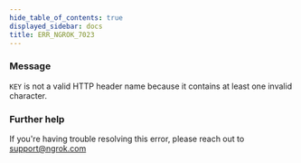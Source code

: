 ```yaml
---
hide_table_of_contents: true
displayed_sidebar: docs
title: ERR_NGROK_7023
---
```




### Message

`KEY` is not a valid HTTP header name because it contains at least one invalid character.

<ErrorDetails error="err_ngrok_7023" />

### Further help

If you're having trouble resolving this error, please reach out to [support@ngrok.com](mailto:support@ngrok.com?subject=Help%20with%20ERR_NGROK_7023)
